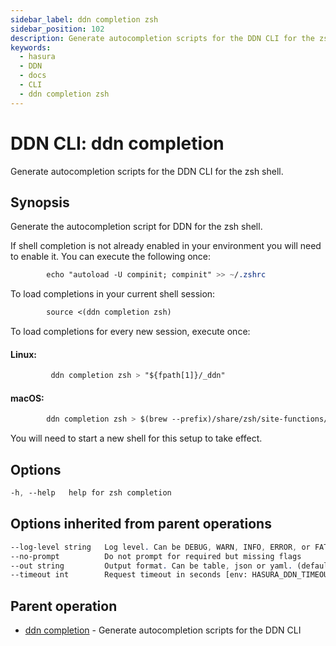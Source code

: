 ```yaml
---
sidebar_label: ddn completion zsh
sidebar_position: 102
description: Generate autocompletion scripts for the DDN CLI for the zsh shell.
keywords:
  - hasura
  - DDN
  - docs
  - CLI
  - ddn completion zsh
---
```


# DDN CLI: ddn completion

Generate autocompletion scripts for the DDN CLI for the zsh shell.

## Synopsis

Generate the autocompletion script for DDN for the zsh shell.

If shell completion is not already enabled in your environment you will need to enable it. You can execute the following
once:

```sass
        echo "autoload -U compinit; compinit" >> ~/.zshrc
```

To load completions in your current shell session:

```sass
        source <(ddn completion zsh)
```

To load completions for every new session, execute once:

#### Linux:

```sass
         ddn completion zsh > "${fpath[1]}/_ddn"
```

#### macOS:

```sass
        ddn completion zsh > $(brew --prefix)/share/zsh/site-functions/_ddn
```

You will need to start a new shell for this setup to take effect.

## Options

```sass
-h, --help   help for zsh completion
```

## Options inherited from parent operations

```sass
--log-level string   Log level. Can be DEBUG, WARN, INFO, ERROR, or FATAL. (default "INFO")
--no-prompt          Do not prompt for required but missing flags
--out string         Output format. Can be table, json or yaml. (default "table")
--timeout int        Request timeout in seconds [env: HASURA_DDN_TIMEOUT] (default 100)
```

## Parent operation

- [ddn completion](/cli/commands/ddn_completion) - Generate autocompletion scripts for the DDN CLI
